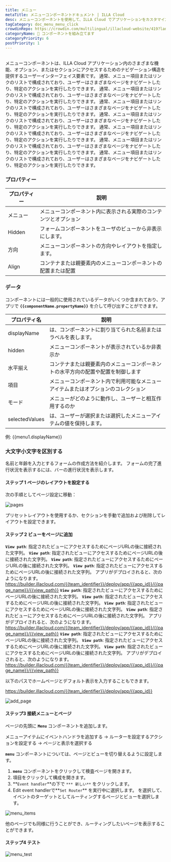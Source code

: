 ```yaml
---
title: メニュー
metaTitle: メニューコンポーネントドキュメント | ILLA Cloud
desc: メニューコンポーネントを使用して、ILLA Cloud でアプリケーションをカスタマイズする方法を学びます。
tagCategory: doc_menu_menu_click
crowdinRepo: https://crowdin.com/multilingual/illacloud-website/419?languages=ja&filter=basic&value=0
categoryName: 🧬 コンポーネントを組み立てます
categoryPriority: 6
postPriority: 1
---
```


## <h2 hidden>メニューとは?</h2>

メニューコンポーネントは、ILLA Cloud アプリケーション内のさまざまな機能、オプション、またはセクションにアクセスするためのナビゲーション構造を提供するユーザーインターフェイス要素です。 通常、メニュー項目またはリンクのリストで構成されており、ユーザーはさまざまなページをナビゲートしたり、特定のアクションを実行したりできます。 通常、メニュー項目またはリンクのリストで構成されており、ユーザーはさまざまなページをナビゲートしたり、特定のアクションを実行したりできます。 通常、メニュー項目またはリンクのリストで構成されており、ユーザーはさまざまなページをナビゲートしたり、特定のアクションを実行したりできます。 通常、メニュー項目またはリンクのリストで構成されており、ユーザーはさまざまなページをナビゲートしたり、特定のアクションを実行したりできます。 通常、メニュー項目またはリンクのリストで構成されており、ユーザーはさまざまなページをナビゲートしたり、特定のアクションを実行したりできます。 通常、メニュー項目またはリンクのリストで構成されており、ユーザーはさまざまなページをナビゲートしたり、特定のアクションを実行したりできます。 通常、メニュー項目またはリンクのリストで構成されており、ユーザーはさまざまなページをナビゲートしたり、特定のアクションを実行したりできます。

### プロパティー

| プロパティー     | 説明                                                                               |
| ---------- | -------------------------------------------------------------------------------- |
| メニュー       | メニューコンポーネント内に表示される実際のコンテンツとオプション                                                 |
| Hidden     | フォームコンポーネントをユーザのビューから非表示にします。                                                    |
| 方向         | メニューコンポーネントの方向やレイアウトを指定します。                                                      |
| Align      | コンテナまたは親要素内のメニューコンポーネントの配置または配置                                                  |

### データ

コンポーネントには一般的に使用されているデータがいくつか含まれており、アプリで **`{{componentName.propertyName}}`** を介して呼び出すことができます。

| プロパティ名          | 説明                                                                                                   |
| --------------- | ---------------------------------------------------------------------------------------------------- |
| displayName     | は、コンポーネントに割り当てられた名前またはラベルを表します。                                                                      |
| hidden          | メニューコンポーネントが表示されているか非表示か                                                                             |
| 水平揃え            | コンテナまたは親要素内のメニューコンポーネントの水平方向の配置や配置を制御します                                                             |
| 項目              | メニューコンポーネント内で利用可能なメニューアイテムまたはオプションのコレクション                                                            |
| モード             | メニューがどのように動作し、ユーザーと相互作用するのか                                                                          |
| selectedValues  | は、ユーザーが選択または選択したメニューアイテムの値を保持します。                                                                    |

例: {{menu1.displayName}}

### 大文字小文字を区別する

名前と年齢を入力とするフォームの作成方法を紹介します。 フォームの完了進行状況を表示するには、バーの進行状況を表示します。

#### ステップ 1 ページのレイアウトを設定する

次の手順としてページ設定に移動：

![pages](https://cdn.illacloud.com/official-website/img/docs/pages.png)

プリセットレイアウトを使用するか、セクションを手動で追加および削除してレイアウトを設定できます。

#### ステップ 2 ビューをページに追加

**`View path`**: 指定されたビューにアクセスするためにページURLの後に接続された文字列。 **`View path`**: 指定されたビューにアクセスするためにページURLの後に接続された文字列。 **`View path`**: 指定されたビューにアクセスするためにページURLの後に接続された文字列。 **`View path`**: 指定されたビューにアクセスするためにページURLの後に接続された文字列。 アプリがデプロイされると、次のようになります。https://builder.illacloud.com/{{team_identifier}}/deploy/app/{{app_id}}/{{page_name}}/{{view_path}} **`View path`**: 指定されたビューにアクセスするためにページURLの後に接続された文字列。 **`View path`**: 指定されたビューにアクセスするためにページURLの後に接続された文字列。 **`View path`**: 指定されたビューにアクセスするためにページURLの後に接続された文字列。 **`View path`**: 指定されたビューにアクセスするためにページURLの後に接続された文字列。 アプリがデプロイされると、次のようになります。https://builder.illacloud.com/{{team_identifier}}/deploy/app/{{app_id}}/{{page_name}}/{{view_path}} **`View path`**: 指定されたビューにアクセスするためにページURLの後に接続された文字列。 **`View path`**: 指定されたビューにアクセスするためにページURLの後に接続された文字列。 **`View path`**: 指定されたビューにアクセスするためにページURLの後に接続された文字列。 アプリがデプロイされると、次のようになります。https://builder.illacloud.com/{{team_identifier}}/deploy/app/{{app_id}}/{{page_name}}/{{view_path}}

以下のパスでホームページとデフォルト表示を入力することもできます。

https://builder.illacloud.com/{{team_identifier}}/deploy/app/{{app_id}}

![add_page](https://cdn.illacloud.com/official-website/img/docs/add_page.png)

#### ステップ3 接続メニューとページ

ページの先頭に **`Menu`** コンポーネントを追加します。

メニューアイテムにイベントハンドラを追加する → ルーターを設定するアクションを設定する → ページと表示を選択する

**`menu`** コンポーネントについては、ページとビューを切り替えるように設定します。

1.  **`menu`** コンポーネントをクリックして検査ページを開きます。
2.  項目をクリックして構成を開きます。
3.  **`Event handler`**の下で `*** 新しい**` をクリックします。
4.  Edit event handlerで**`Set Router`** を実行中に選択します。 を選択して、イベントのターゲットとしてルーティングするページとビューを選択します。

![menu_items](https://cdn.illacloud.com/official-website/img/docs/menu_items.jpg)

他のページでも同様に行うことができ、ルーティングしたいページを表示することができます。

#### ステップ4 テスト

![menu_test](https://cdn.illacloud.com/official-website/img/docs/menu_test.gif)
